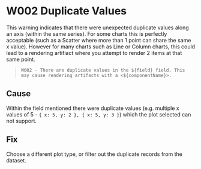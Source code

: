 
<Meta title="Error & Warnings/W002 - Duplicate Values" />

# W002 Duplicate Values

This warning indicates that there were unexpected duplicate values along an axis (within the same series). For some charts this is perfectly acceptable (such as a Scatter where more than 1 point can share the same x value). However for many charts such as Line or Column charts, this could lead to a rendering artifiact where you attempt to render 2 items at that same point.

> `W002 - There are duplicate values in the ${field} field. This may cause rendering artifacts with a <${componentName}>.`

## Cause

Within the field mentioned there were duplicate values (e.g. multiple x values of 5 - `{ x: 5, y: 2 }, { x: 5, y: 3 }`) which the plot selected can not support.

## Fix

Choose a different plot type, or filter out the duplicate records from the dataset.
